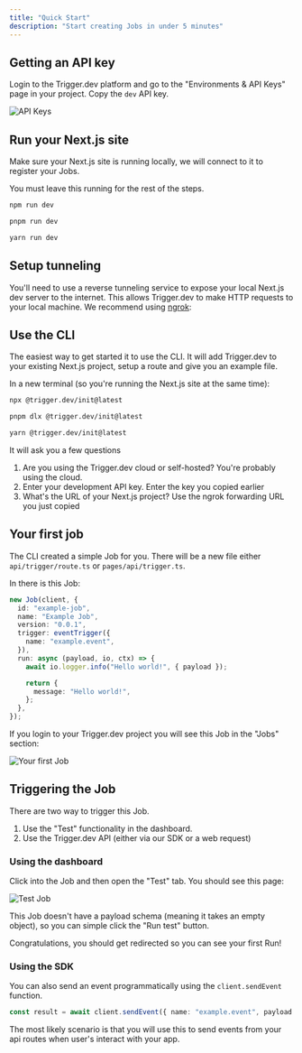```yaml
---
title: "Quick Start"
description: "Start creating Jobs in under 5 minutes"
---
```


## Getting an API key

Login to the Trigger.dev platform and go to the "Environments & API Keys" page in your project. Copy the `dev` API key.

![API Keys](/images/api-keys.png)

## Run your Next.js site

Make sure your Next.js site is running locally, we will connect to it to register your Jobs.

<Note>
You must leave this running for the rest of the steps.
</Note>

<CodeGroup>

```bash npm
npm run dev
```

```bash pnpm
pnpm run dev
```

```bash yarn
yarn run dev
```

</CodeGroup>

## Setup tunneling

You'll need to use a reverse tunneling service to expose your local Next.js dev server to the internet. This allows Trigger.dev to make HTTP requests to your local machine. We recommend using [ngrok](https://ngrok.com/):

<Snippet file="ngrok-steps.mdx" />

## Use the CLI

The easiest way to get started it to use the CLI. It will add Trigger.dev to your existing Next.js project, setup a route and give you an example file.

In a new terminal (so you're running the Next.js site at the same time):

<CodeGroup>

```bash npm
npx @trigger.dev/init@latest
```

```bash pnpm
pnpm dlx @trigger.dev/init@latest
```

```bash yarn
yarn @trigger.dev/init@latest
```

</CodeGroup>

It will ask you a few questions

1. Are you using the Trigger.dev cloud or self-hosted? You're probably using the cloud.
2. Enter your development API key. Enter the key you copied earlier
3. What's the URL of your Next.js project? Use the ngrok forwarding URL you just copied

## Your first job

The CLI created a simple Job for you. There will be a new file either `api/trigger/route.ts` or `pages/api/trigger.ts`.

In there is this Job:

```typescript
new Job(client, {
  id: "example-job",
  name: "Example Job",
  version: "0.0.1",
  trigger: eventTrigger({
    name: "example.event",
  }),
  run: async (payload, io, ctx) => {
    await io.logger.info("Hello world!", { payload });

    return {
      message: "Hello world!",
    };
  },
});
```

If you login to your Trigger.dev project you will see this Job in the "Jobs" section:

![Your first Job](/images/first-job.png)

## Triggering the Job

There are two way to trigger this Job.

1. Use the "Test" functionality in the dashboard.
2. Use the Trigger.dev API (either via our SDK or a web request)

### Using the dashboard

Click into the Job and then open the "Test" tab. You should see this page:

![Test Job](/images/test-job.png)

This Job doesn't have a payload schema (meaning it takes an empty object), so you can simple click the "Run test" button.

Congratulations, you should get redirected so you can see your first Run!

### Using the SDK

You can also send an event programmatically using the `client.sendEvent` function.

```typescript
const result = await client.sendEvent({ name: "example.event", payload: {} });
```

The most likely scenario is that you will use this to send events from your api routes when user's interact with your app.
